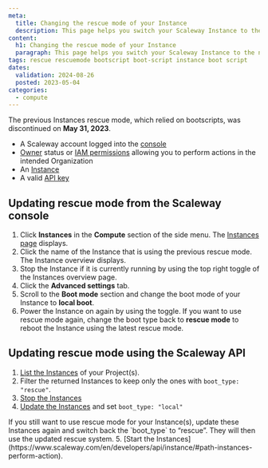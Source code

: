 ```yaml
---
meta:
  title: Changing the rescue mode of your Instance
  description: This page helps you switch your Scaleway Instance to the new rescue mode
content:
  h1: Changing the rescue mode of your Instance
  paragraph: This page helps you switch your Scaleway Instance to the new rescue mode
tags: rescue rescuemode bootscript boot-script instance boot script
dates:
  validation: 2024-08-26
  posted: 2023-05-04
categories:
  - compute
---
```


The previous Instances rescue mode, which relied on bootscripts, was discontinued on **May 31, 2023**.

<Macro id="requirements" />

- A Scaleway account logged into the [console](https://console.scaleway.com)
- [Owner](/identity-and-access-management/iam/concepts/#owner) status or [IAM permissions](/identity-and-access-management/iam/concepts/#permission) allowing you to perform actions in the intended Organization
- An [Instance](/compute/instances/how-to/create-an-instance/)
- A valid [API key](/identity-and-access-management/iam/how-to/create-api-keys/)

## Updating rescue mode from the Scaleway console

1. Click **Instances** in the **Compute** section of the side menu. The [Instances page](https://console.scaleway.com/instance/servers) displays.
2. Click the name of the Instance that is using the previous rescue mode. The Instance overview displays.
3. Stop the Instance if it is currently running by using the top right toggle of the Instances overview page.
4. Click the **Advanced settings** tab.
5. Scroll to the **Boot mode** section and change the boot mode of your Instance to **local boot**.
6. Power the Instance on again by using the toggle.
    <Message type="tip">
      If you want to use rescue mode again, change the boot type back to **rescue mode** to reboot the Instance using the latest rescue mode.
    </Message>

## Updating rescue mode using the Scaleway API

1. [List the Instances](https://www.scaleway.com/en/developers/api/instance/#path-instances-list-all-instances) of your Project(s).
2. Filter the returned Instances to keep only the ones with `boot_type: "rescue"`.
3. [Stop the Instances](https://www.scaleway.com/en/developers/api/instance/#path-instances-perform-action)
4. [Update the Instances](https://www.scaleway.com/en/developers/api/instance/#path-instances-update-an-instance) and set `boot_type: "local"`
  <Message type="tip">
    If you still want to use rescue mode for your Instance(s), update these Instances again and switch back the `boot_type` to “rescue”. They will then use the updated rescue system.
  </Message>
5. [Start the Instances](https://www.scaleway.com/en/developers/api/instance/#path-instances-perform-action).